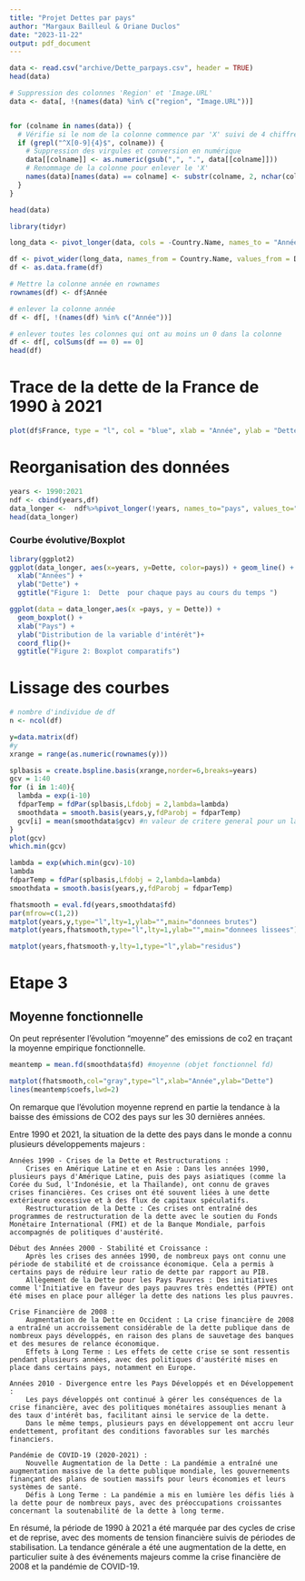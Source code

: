 ```yaml
---
title: "Projet Dettes par pays"
author: "Margaux Bailleul & Oriane Duclos"
date: "2023-11-22"
output: pdf_document
---
```


```r
data <- read.csv("archive/Dette_parpays.csv", header = TRUE)
head(data)
```


```r
# Suppression des colonnes 'Region' et 'Image.URL'
data <- data[, !(names(data) %in% c("region", "Image.URL"))]


for (colname in names(data)) {
  # Vérifie si le nom de la colonne commence par 'X' suivi de 4 chiffres
  if (grepl("^X[0-9]{4}$", colname)) {
    # Suppression des virgules et conversion en numérique
    data[[colname]] <- as.numeric(gsub(",", ".", data[[colname]]))
    # Renommage de la colonne pour enlever le 'X'
    names(data)[names(data) == colname] <- substr(colname, 2, nchar(colname))
  }
}

head(data)
```


```r
library(tidyr)

long_data <- pivot_longer(data, cols = -Country.Name, names_to = "Année", values_to = "Dette")

df <- pivot_wider(long_data, names_from = Country.Name, values_from = Dette)
df <- as.data.frame(df)

# Mettre la colonne année en rownames
rownames(df) <- df$Année

# enlever la colonne année
df <- df[, !(names(df) %in% c("Année"))]

# enlever toutes les colonnes qui ont au moins un 0 dans la colonne
df <- df[, colSums(df == 0) == 0]
head(df)
```

# Trace de la dette de la France de 1990 à 2021

```r

plot(df$France, type = "l", col = "blue", xlab = "Année", ylab = "Dette", main = "Dette de la France")

```

# Reorganisation des données

```r
years <- 1990:2021
ndf <- cbind(years,df)
data_longer <-  ndf%>%pivot_longer(!years, names_to="pays", values_to="Dette")
head(data_longer)
```



### Courbe évolutive/Boxplot

```r
library(ggplot2)
ggplot(data_longer, aes(x=years, y=Dette, color=pays)) + geom_line() +  
  xlab("Années") +
  ylab("Dette") +
  ggtitle("Figure 1:  Dette  pour chaque pays au cours du temps ")
```

```r
ggplot(data = data_longer,aes(x =pays, y = Dette)) +
  geom_boxplot() +
  xlab("Pays") +
  ylab("Distribution de la variable d'intérêt")+
  coord_flip()+ 
  ggtitle("Figure 2: Boxplot comparatifs")
```

# Lissage des courbes 

```r
# nombre d'individue de df
n <- ncol(df)


```


```r
y=data.matrix(df)
#y
xrange = range(as.numeric(rownames(y)))
```


```r
splbasis = create.bspline.basis(xrange,norder=6,breaks=years)
gcv = 1:40
for (i in 1:40){
  lambda = exp(i-10)
  fdparTemp = fdPar(splbasis,Lfdobj = 2,lambda=lambda)
  smoothdata = smooth.basis(years,y,fdParobj = fdparTemp)
  gcv[i] = mean(smoothdata$gcv) #n valeur de critere general pour un lambda donnée soit la moyenne 
}
plot(gcv)
which.min(gcv)
```

```r
lambda = exp(which.min(gcv)-10)
lambda
fdparTemp = fdPar(splbasis,Lfdobj = 2,lambda=lambda)
smoothdata = smooth.basis(years,y,fdParobj = fdparTemp)
```

```r
fhatsmooth = eval.fd(years,smoothdata$fd)
par(mfrow=c(1,2))
matplot(years,y,type="l",lty=1,ylab="",main="donnees brutes")
matplot(years,fhatsmooth,type="l",lty=1,ylab="",main="donnees lissees")
```

```r
matplot(years,fhatsmooth-y,lty=1,type="l",ylab="residus")
```

# Etape 3 

## Moyenne fonctionnelle
 
On peut représenter l'évolution "moyenne" des emissions de co2 en traçant la moyenne empirique fonctionnelle.

```r
meantemp = mean.fd(smoothdata$fd) #moyenne (objet fonctionnel fd)
```


```r
matplot(fhatsmooth,col="gray",type="l",xlab="Année",ylab="Dette")
lines(meantemp$coefs,lwd=2)
```

On remarque que l'évolution moyenne reprend en partie la tendance à la baisse des émissions de CO2 des pays sur les 30 dernières années.

Entre 1990 et 2021, la situation de la dette des pays dans le monde a connu plusieurs développements majeurs :

    Années 1990 - Crises de la Dette et Restructurations :
        Crises en Amérique Latine et en Asie : Dans les années 1990, plusieurs pays d'Amérique Latine, puis des pays asiatiques (comme la Corée du Sud, l'Indonésie, et la Thaïlande), ont connu de graves crises financières. Ces crises ont été souvent liées à une dette extérieure excessive et à des flux de capitaux spéculatifs.
        Restructuration de la Dette : Ces crises ont entraîné des programmes de restructuration de la dette avec le soutien du Fonds Monétaire International (FMI) et de la Banque Mondiale, parfois accompagnés de politiques d'austérité.

    Début des Années 2000 - Stabilité et Croissance :
        Après les crises des années 1990, de nombreux pays ont connu une période de stabilité et de croissance économique. Cela a permis à certains pays de réduire leur ratio de dette par rapport au PIB.
        Allègement de la Dette pour les Pays Pauvres : Des initiatives comme l'Initiative en faveur des pays pauvres très endettés (PPTE) ont été mises en place pour alléger la dette des nations les plus pauvres.

    Crise Financière de 2008 :
        Augmentation de la Dette en Occident : La crise financière de 2008 a entraîné un accroissement considérable de la dette publique dans de nombreux pays développés, en raison des plans de sauvetage des banques et des mesures de relance économique.
        Effets à Long Terme : Les effets de cette crise se sont ressentis pendant plusieurs années, avec des politiques d'austérité mises en place dans certains pays, notamment en Europe.

    Années 2010 - Divergence entre les Pays Développés et en Développement :
        Les pays développés ont continué à gérer les conséquences de la crise financière, avec des politiques monétaires assouplies menant à des taux d'intérêt bas, facilitant ainsi le service de la dette.
        Dans le même temps, plusieurs pays en développement ont accru leur endettement, profitant des conditions favorables sur les marchés financiers.

    Pandémie de COVID-19 (2020-2021) :
        Nouvelle Augmentation de la Dette : La pandémie a entraîné une augmentation massive de la dette publique mondiale, les gouvernements finançant des plans de soutien massifs pour leurs économies et leurs systèmes de santé.
        Défis à Long Terme : La pandémie a mis en lumière les défis liés à la dette pour de nombreux pays, avec des préoccupations croissantes concernant la soutenabilité de la dette à long terme.

En résumé, la période de 1990 à 2021 a été marquée par des cycles de crise et de reprise, avec des moments de tension financière suivis de périodes de stabilisation. La tendance générale a été une augmentation de la dette, en particulier suite à des événements majeurs comme la crise financière de 2008 et la pandémie de COVID-19.


